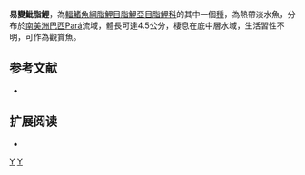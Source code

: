 {{Speciesbox 
| taxon = Hyphessobrycon inconstans
| status = NE
| status_system = IUCN3.1
| authority =  [[Eigenmann|Eigenmann]] & [[Ogle|Ogle]], 1907
| synonyms = *''Hemigrammus inconstans''<br /><small>Eigenmann & Ogle, 1907</small>
}}
'''易變魮脂鯉'''，為[[輻鰭魚綱|輻鰭魚綱]][[脂鯉目|脂鯉目]][[脂鯉亞目|脂鯉亞目]][[脂鯉科|脂鯉科]]的其中一個[[種|種]]，為熱帶淡水魚，分布於[[南美洲|南美洲]][[巴西|巴西]]Pará流域，體長可達4.5公分，棲息在底中層水域，生活習性不明，可作為觀賞魚。

==参考文献==
{{refbegin}}
*{{FishBase_species|genus=Hyphessobrycon|species=inconstans|year=2013|month=12}}
{{refend}}

== 扩展阅读 ==
{{refbegin}}
*{{wikispecies-inline|Hyphessobrycon inconstans|易變魮脂鯉}}
{{refend}}
{{Taxonbar|from=Q6407344}}

[[Category:觀賞魚|Y]]
[[Category:魮脂鯉屬|Y]]


{{魚類小作品}}